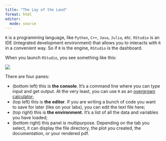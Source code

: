 ```yaml
---
title: "The Lay of the Land"
format: html
editor: 
  mode: source
---
```


`R` is a programming language, like `Python`, `C++`, `Java`, `Julia`, etc. `RStudio` is an IDE (integrated development environment) that allows you to interacts with `R` in a convenient way. So if `R` is the engine, `RStudio` is the dashboard.

When you launch `RStudio`, you see something like this:

![](images/tour-r-rstudio.png){fig-align="center"}

There are four panes: 

-   (bottom left) this is **the console**. It's a command line where you can type input and get output. At the very least, you can use `R` as an [overgrown calculator](https://sta240-f25.github.io/explainers/math.html);
-   (top left) this is **the editor**. If you are writing a bunch of code you want to save for later (like on your labs), you can edit the text file here;
-   (top right) this is **the environment**. It's a list of all the data and variables you have loaded;
-   (bottom right) this panel is multipurpose. Depending on the tab you select, it can display the file directory, the plot you created, the documentation, or your rendered pdf.
